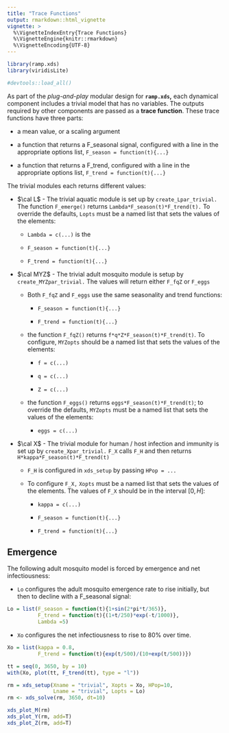 ```yaml
---
title: "Trace Functions"
output: rmarkdown::html_vignette
vignette: >
  %\VignetteIndexEntry{Trace Functions}
  %\VignetteEngine{knitr::rmarkdown}
  %\VignetteEncoding{UTF-8}
---
```


```r
library(ramp.xds)
library(viridisLite)
```


```r
#devtools::load_all()
```

As part of the  *plug-and-play* modular design for **`ramp.xds`,** each dynamical component includes a trivial model that has no variables. The outputs required by other components are passed as a **trace function**. These trace functions have three parts:

+ a mean value, or a scaling argument

+ a function that returns a F_seasonal signal, configured with a line in the appropriate options list, `F_season = function(t){...}` 

+ a function that returns a F_trend, configured with a line in the appropriate options list, `F_trend = function(t){...}` 

The trivial modules each returns different values:

+ $\cal L$ - The trivial aquatic module is set up by `create_Lpar_trivial.` The function `F_emerge()` returns `Lambda*F_season(t)*F_trend(t).` To override the defaults, `Lopts` must be a named list that sets the values of the elements: 

    - `Lambda = c(...)` is the
        
    - `F_season = function(t){...}`
        
    - `F_trend = function(t){...}`

+ $\cal MYZ$ - The trivial adult mosquito module is setup by `create_MYZpar_trivial.` The values will return either `F_fqZ` or `F_eggs` 

    - Both `F_fqZ` and `F_eggs` use the same seasonality and trend functions: 

        - `F_season = function(t){...}` 
        
        - `F_trend = function(t){...}` 

    - the function `F_fqZ()` returns `f*q*Z*F_season(t)*F_trend(t)`. To configure, `MYZopts` should be a named list that sets the values of the elements: 
    
        - `f = c(...)` 
        
        - `q = c(...)` 
        
        - `Z = c(...)`
    
    - the function `F_eggs()` returns `eggs*F_season(t)*F_trend(t)`; to override the defaults, `MYZopts` must be a named list that sets the values of the elements:
    
        - ` eggs = c(...)`

+ $\cal X$ - The trivial module for human / host infection and immunity is set up by `create_Xpar_trivial.` `F_X` calls `F_H` and then returns `H*kappa*F_season(t)*F_trend(t)` 

    - `F_H` is configured in `xds_setup` by passing `HPop = ...` 
    
    - To configure `F_X,` `Xopts` must be a named list that sets the values of the elements. The values of `F_X` should be in the interval $[0,H]:$ 
    
      - `kappa = c(...)`
        
      - `F_season = function(t){...}`
        
      - `F_trend = function(t){...}`
        


## Emergence 

The following adult mosquito model is forced by emergence and net infectiousness: 

+ `Lo` configures the adult mosquito emergence rate to rise initially, but then to decline with a F_seasonal signal: 

```r
Lo = list(F_season = function(t){1+sin(2*pi*t/365)}, 
          F_trend = function(t){(1+t/250)*exp(-t/1000)}, 
          Lambda =5)
```

+ `Xo` configures the net infectiousness to rise to 80% over time. 

```r
Xo = list(kappa = 0.8, 
          F_trend = function(t){exp(t/500)/(10+exp(t/500))})
```

```r
tt = seq(0, 3650, by = 10)
with(Xo, plot(tt, F_trend(tt), type = "l"))
```

```r
rm = xds_setup(Xname = "trivial", Xopts = Xo, HPop=10, 
               Lname = "trivial", Lopts = Lo)
rm <- xds_solve(rm, 3650, dt=10)
```

```r
xds_plot_M(rm)
xds_plot_Y(rm, add=T)
xds_plot_Z(rm, add=T)
```
